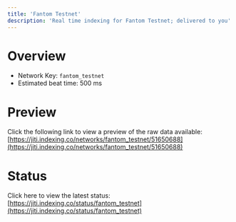 ```yaml
---
title: 'Fantom Testnet'
description: 'Real time indexing for Fantom Testnet; delivered to you'
---
```


# Overview
- Network Key: `fantom_testnet`
- Estimated beat time: 500 ms

# Preview
Click the following link to view a preview of the raw data available: [https://jiti.indexing.co/networks/fantom_testnet/51650688](https://jiti.indexing.co/networks/fantom_testnet/51650688)

# Status
Click here to view the latest status: [https://jiti.indexing.co/status/fantom_testnet](https://jiti.indexing.co/status/fantom_testnet)
